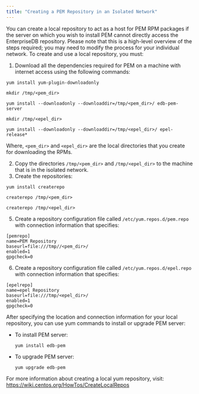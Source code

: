 ```yaml
---
title: "Creating a PEM Repository in an Isolated Network"
---
```


You can create a local repository to act as a host for PEM RPM packages if the server on which you wish to install PEM cannot directly access the EnterpriseDB repository. Please note that this is a high-level overview of the steps required; you may need to modify the process for your individual network. To create and use a local repository, you must:

1.  Download all the dependencies required for PEM on a machine with internet access using the following commands:

<!-- end list -->

``` text
yum install yum-plugin-downloadonly

mkdir /tmp/<pem_dir>

yum install --downloadonly --downloaddir=/tmp/<pem_dir>/ edb-pem-server

mkdir /tmp/<epel_dir>

yum install --downloadonly --downloaddir=/tmp/<epel_dir>/ epel-release*
```

Where, `<pem_dir>` and `<epel_dir>` are the local directories that you create for downloading the RPMs.

2.  Copy the directories `/tmp/<pem_dir>` and `/tmp/<epel_dir>` to the machine that is in the isolated network.
3.  Create the repositories:

<!-- end list -->

``` text
yum install createrepo

createrepo /tmp/<pem_dir>

createrepo /tmp/<epel_dir>
```

5.  Create a repository configuration file called `/etc/yum.repos.d/pem.repo` with connection information that specifies:

<!-- end list -->

``` text
[pemrepo]
name=PEM Repository
baseurl=file:///tmp//<pem_dir>/
enabled=1
gpgcheck=0
```

6.  Create a repository configuration file called `/etc/yum.repos.d/epel.repo` with connection information that specifies:

<!-- end list -->

``` text
[epelrepo]
name=epel Repository
baseurl=file:///tmp/<epel_dir>/
enabled=1
gpgcheck=0
```

After specifying the location and connection information for your local repository, you can use yum commands to install or upgrade PEM server:

  - To install PEM server:
    
    `yum install edb-pem`

  - To upgrade PEM server:
    
    `yum upgrade edb-pem`

For more information about creating a local yum repository, visit: <https://wiki.centos.org/HowTos/CreateLocalRepos>
